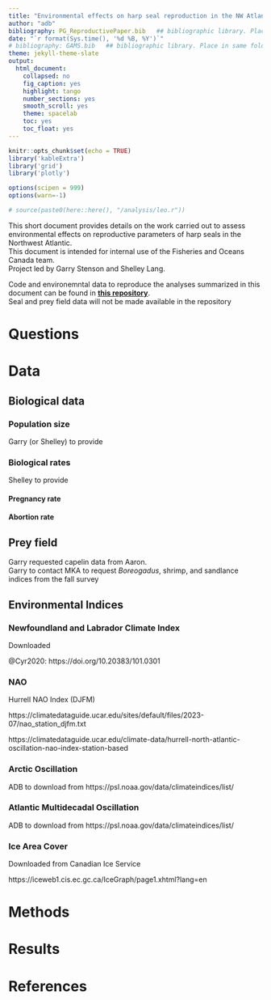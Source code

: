 ```yaml
---
title: "Environmental effects on harp seal reproduction in the NW Atlantic"
author: "adb"
bibliography: PG_ReproductivePaper.bib   ## bibliographic library. Place in same folder as .Rmd
date: "`r format(Sys.time(), '%d %B, %Y')`"
# bibliography: GAMS.bib   ## bibliographic library. Place in same folder as .Rmd
theme: jekyll-theme-slate
output:
  html_document:
    collapsed: no
    fig_caption: yes
    highlight: tango
    number_sections: yes
    smooth_scroll: yes
    theme: spacelab
    toc: yes
    toc_float: yes
---
```


```r
knitr::opts_chunk$set(echo = TRUE)
library('kableExtra')
library('grid')
library('plotly')

options(scipen = 999)
options(warn=-1)

# source(paste0(here::here(), "/analysis/leo.r"))

```


This short document provides details on the work carried out to assess environmental effects on reproductive parameters of harp seals in the Northwest Atlantic.     
This document is intended for internal use of the Fisheries and Oceans Canada team.       
Project led by Garry Stenson and Shelley Lang. 

Code and environemntal data to reproduce the analyses summarized in this document can be found in [**this repository**](https://github.com/adbpatagonia/PG_ReproductivePaper).     
Seal and prey field data will not be made available in the repository


# Questions                


# Data      

## Biological data        

### Population size        

Garry (or Shelley) to provide

### Biological rates       

Shelley to provide        

#### Pregnancy rate          

#### Abortion rate            

## Prey field      

Garry requested capelin data from Aaron.            
Garry to contact MKA to request *Boreogadus*, shrimp, and sandlance indices from the fall survey         

## Environmental Indices         

### Newfoundland and Labrador Climate Index            

Downloaded    

 @Cyr2020: https://doi.org/10.20383/101.0301                 
 
 
### NAO            


Hurrell NAO Index  (DJFM)

https://climatedataguide.ucar.edu/sites/default/files/2023-07/nao_station_djfm.txt     

https://climatedataguide.ucar.edu/climate-data/hurrell-north-atlantic-oscillation-nao-index-station-based


### Arctic Oscillation      

ADB to download from  https://psl.noaa.gov/data/climateindices/list/  

### Atlantic Multidecadal Oscillation         

ADB to download from  https://psl.noaa.gov/data/climateindices/list/  

### Ice Area Cover                

Downloaded from Canadian Ice Service    

https://iceweb1.cis.ec.gc.ca/IceGraph/page1.xhtml?lang=en


# Methods                      
# Results               

# References            

